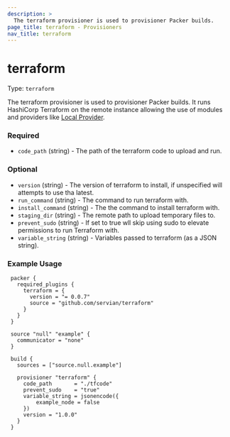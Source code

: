 ```yaml
---
description: >
  The terraform provisioner is used to provisioner Packer builds.
page_title: terraform - Provisioners
nav_title: terraform
---
```


# terraform

Type: `terraform`

The terraform provisioner is used to provisioner Packer builds. It runs HashiCorp Terraform on the remote instance allowing the use of modules and providers like [Local Provider](https://registry.terraform.io/providers/hashicorp/local/latest/docs).


<!-- Provisioner Configuration Fields -->

### Required

- `code_path` (string) - The path of the terraform code to upload and run.


<!--
  Optional Configuration Fields
-->

### Optional

- `version` (string) - The version of terraform to install, if unspecified will attempts to use tha latest.
- `run_command` (string) - The command to run terraform with.
- `install_command` (string) - The the command to install terraform with.
- `staging_dir` (string) - The remote path to upload temporary files to.
- `prevent_sudo` (string) - If set to true wll skip using sudo to elevate permissions to run Terraform with.
- `variable_string` (string) - Variables passed to terraform (as a JSON string).

<!--
  A basic example on the usage of the provisioner. Multiple examples
  can be provided to highlight various configurations.

-->
### Example Usage


```hcl
 packer {
   required_plugins {
     terraform = {
       version = "= 0.0.7"
       source = "github.com/servian/terraform"
     }
   }
 }

 source "null" "example" {
   communicator = "none"
 }

 build {
   sources = ["source.null.example"]

   provisioner "terraform" {
     code_path       = "./tfcode"
     prevent_sudo    = "true"
     variable_string = jsonencode({
         example_node = false
     })
     version = "1.0.0"
   }
 }
```

